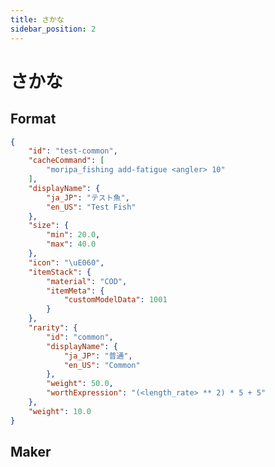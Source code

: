 ```yaml
---
title: さかな
sidebar_position: 2
---
```



# さかな

## Format

```json
{
    "id": "test-common",
    "cacheCommand": [
        "moripa_fishing add-fatigue <angler> 10"
    ],
    "displayName": {
        "ja_JP": "テスト魚",
        "en_US": "Test Fish"
    },
    "size": {
        "min": 20.0,
        "max": 40.0
    },
    "icon": "\uE060",
    "itemStack": {
        "material": "COD",
        "itemMeta": {
            "customModelData": 1001
        }
    },
    "rarity": {
        "id": "common",
        "displayName": {
            "ja_JP": "普通",
            "en_US": "Common"
        },
        "weight": 50.0,
        "worthExpression": "(<length_rate> ** 2) * 5 + 5"
    },
    "weight": 10.0
}

```

## Maker

<FishMaker />

